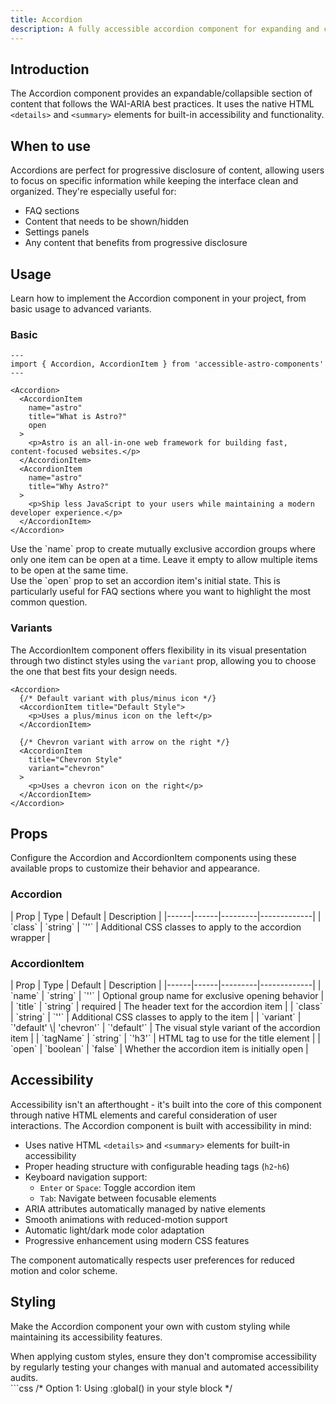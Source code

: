 ```yaml
---
title: Accordion
description: A fully accessible accordion component for expanding and collapsing content sections using native HTML elements.
---
```



## Introduction

The Accordion component provides an expandable/collapsible section of content that follows the WAI-ARIA best practices. It uses the native HTML `<details>` and `<summary>` elements for built-in accessibility and functionality.

## When to use

Accordions are perfect for progressive disclosure of content, allowing users to focus on specific information while keeping the interface clean and organized. They're especially useful for:

- FAQ sections
- Content that needs to be shown/hidden
- Settings panels
- Any content that benefits from progressive disclosure

## Usage

Learn how to implement the Accordion component in your project, from basic usage to advanced variants.

### Basic

```astro {7, 13}
---
import { Accordion, AccordionItem } from 'accessible-astro-components'
---

<Accordion>
  <AccordionItem 
    name="astro"
    title="What is Astro?"
    open
  >
    <p>Astro is an all-in-one web framework for building fast, content-focused websites.</p>
  </AccordionItem>
  <AccordionItem 
    name="astro"
    title="Why Astro?"
  >
    <p>Ship less JavaScript to your users while maintaining a modern developer experience.</p>
  </AccordionItem>
</Accordion>
```

<Aside type="tip" title="Exclusive behavior">
  Use the `name` prop to create mutually exclusive accordion groups where only one item can be open at a time. Leave it empty to allow multiple items to be open at the same time.
</Aside>

<Aside type="tip" title="Initial state">
  Use the `open` prop to set an accordion item's initial state. This is particularly useful for FAQ sections where you want to highlight the most common question.
</Aside>

### Variants

The AccordionItem component offers flexibility in its visual presentation through two distinct styles using the `variant` prop, allowing you to choose the one that best fits your design needs.

```astro ins={10}
<Accordion>
  {/* Default variant with plus/minus icon */}
  <AccordionItem title="Default Style">
    <p>Uses a plus/minus icon on the left</p>
  </AccordionItem>

  {/* Chevron variant with arrow on the right */}
  <AccordionItem 
    title="Chevron Style" 
    variant="chevron"
  >
    <p>Uses a chevron icon on the right</p>
  </AccordionItem>
</Accordion>
```

## Props

Configure the Accordion and AccordionItem components using these available props to customize their behavior and appearance.

### Accordion

<div class="props-wrapper">
| Prop | Type | Default | Description |
|------|------|---------|-------------|
| `class` | `string` | `''` | Additional CSS classes to apply to the accordion wrapper |
</div>

### AccordionItem

<div class="props-wrapper">
| Prop | Type | Default | Description |
|------|------|---------|-------------|
| `name` | `string` | `''` | Optional group name for exclusive opening behavior |
| `title` | `string` | required | The header text for the accordion item |
| `class` | `string` | `''` | Additional CSS classes to apply to the item |
| `variant` | `'default' \| 'chevron'` | `'default'` | The visual style variant of the accordion item |
| `tagName` | `string` | `'h3'` | HTML tag to use for the title element |
| `open` | `boolean` | `false` | Whether the accordion item is initially open |
</div>

## Accessibility

Accessibility isn't an afterthought - it's built into the core of this component through native HTML elements and careful consideration of user interactions. The Accordion component is built with accessibility in mind:

- Uses native HTML `<details>` and `<summary>` elements for built-in accessibility
- Proper heading structure with configurable heading tags (`h2`-`h6`)
- Keyboard navigation support:
  - `Enter` or `Space`: Toggle accordion item
  - `Tab`: Navigate between focusable elements
- ARIA attributes automatically managed by native elements
- Smooth animations with reduced-motion support
- Automatic light/dark mode color adaptation
- Progressive enhancement using modern CSS features

<Aside type="tip" title="User preferences">
  The component automatically respects user preferences for reduced motion and color scheme.
</Aside>

## Styling

Make the Accordion component your own with custom styling while maintaining its accessibility features.

<Aside type="caution" title="Accessibility considerations">
  When applying custom styles, ensure they don't compromise accessibility by regularly testing your changes with manual and automated accessibility audits.
</Aside>

<Tabs>
  <TabItem label="Custom CSS">
    ```css
    /* Option 1: Using :global() in your style block */
    <style>
      :global(.accordion .title) {
        font-size: 1.5rem;
        color: var(--sl-color-purple-600);
      }

      :global(.accordion .content) {
        padding: 2rem;
        background: light-dark(hsl(204 20% 94%), hsl(215 25% 15%));
      }
    </style>

    /* Option 2: Using is:global on the style tag */
    <style is:global>
      .accordion .title {
        font-size: 1.5rem;
        color: var(--sl-color-purple-600);
      }

      .accordion .content {
        padding: 2rem;
        background: light-dark(hsl(204 20% 94%), hsl(215 25% 15%));
      }
    </style>
    ```
  </TabItem>
  <TabItem label="Tailwind Classes">
    ```astro
    <Accordion class="border-2 border-dashed border-yellow-400 rounded-lg p-4">
      <AccordionItem 
        title="Styled with Tailwind" 
        class="hover:bg-yellow-50 dark:hover:bg-yellow-900"
      >
        Content
      </AccordionItem>
    </Accordion>
    ```
  </TabItem>
</Tabs>

<Aside type="note" title="Style scoping">
  Astro components use scoped styles by default. To override component styles, you'll need to use either `:global()` selectors or the `is:global` directive on your style tag.
</Aside>

## Interactive examples

See the Accordion component in action with these practical examples demonstrating different variants and styling options.

### Default style

<Aside type="tip" title="Exclusive behavior">
  This example demonstrates the exclusive behavior of the accordion component. Only one item can be open at a time.
</Aside>

<div class="not-content">
  <Accordion>
    <AccordionItem title="What is an Accordion?" name="exclusive" open>
      <p>An accordion is a vertically stacked set of interactive headings that each reveal a section of content.</p>
      <a href="#">Learn more about accordions</a>
    </AccordionItem>
    <AccordionItem title="When to use Accordions" name="exclusive">
      <p>Use accordions to organize related content into collapsible sections, making it easier for users to digest information.</p>
    </AccordionItem>
    <AccordionItem title="Accessibility Benefits" name="exclusive">
      <p>Accordions built with native HTML elements provide excellent keyboard navigation and screen reader support out of the box.</p>
    </AccordionItem>
    <AccordionItem title="Best Practices" name="exclusive">
      <p>Keep accordion headers clear and concise. Ensure the content within each panel is relevant to its header.</p>
    </AccordionItem>
    <AccordionItem title="Browser Support" name="exclusive">
      <p>The details and summary elements used in this accordion have excellent browser support across modern browsers.</p>
    </AccordionItem>
  </Accordion>
</div>

### Chevron style

<div class="not-content">
  <Accordion>
    <AccordionItem 
      title="Getting Started" 
      variant="chevron"
    >
      <p>Begin by installing the component library using your package manager of choice.</p>
      <a href="#">View installation guide</a>
    </AccordionItem>
    <AccordionItem 
      title="Basic Configuration"
      variant="chevron"
    >
      <p>Configure the accordion component by passing the desired props and styling options.</p>
    </AccordionItem>
    <AccordionItem 
      title="Advanced Usage"
      variant="chevron"
    >
      <p>Learn about exclusive behavior, custom styling, and advanced interaction patterns.</p>
    </AccordionItem>
    <AccordionItem 
      title="Troubleshooting"
      variant="chevron"
    >
      <p>Common issues and their solutions when working with the accordion component.</p>
    </AccordionItem>
    <AccordionItem 
      title="API Reference"
      variant="chevron"
    >
      <p>Complete documentation of all available props, events, and styling options.</p>
    </AccordionItem>
  </Accordion>
</div>
